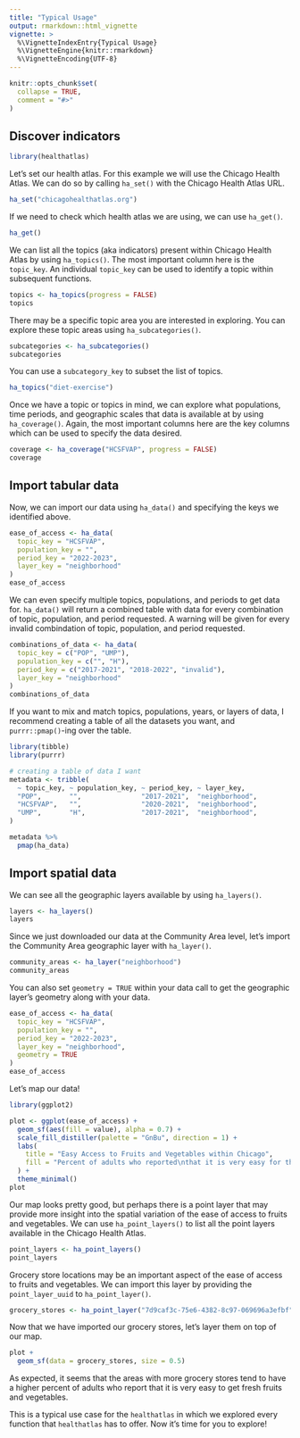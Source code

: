 ```yaml
---
title: "Typical Usage"
output: rmarkdown::html_vignette
vignette: >
  %\VignetteIndexEntry{Typical Usage}
  %\VignetteEngine{knitr::rmarkdown}
  %\VignetteEncoding{UTF-8}
---
```


```r
knitr::opts_chunk$set(
  collapse = TRUE,
  comment = "#>"
)
```

## Discover indicators

```r
library(healthatlas)
```

Let's set our health atlas. For this example we will use the Chicago Health Atlas. We can do so by calling `ha_set()` with the Chicago Health Atlas URL.
```r
ha_set("chicagohealthatlas.org")
```

If we need to check which health atlas we are using, we can use `ha_get()`.
```r
ha_get()
```

We can list all the topics (aka indicators) present within Chicago Health Atlas by using `ha_topics()`. The most important column here is the `topic_key`. An individual `topic_key` can be used to identify a topic within subsequent functions.
```r
topics <- ha_topics(progress = FALSE)
topics
```

There may be a specific topic area you are interested in exploring. You can explore these topic areas using `ha_subcategories()`.
```r
subcategories <- ha_subcategories()
subcategories
```

You can use a `subcategory_key` to subset the list of topics.
```r
ha_topics("diet-exercise")
```

Once we have a topic or topics in mind, we can explore what populations, time periods, and geographic scales that data is available at by using `ha_coverage()`. Again, the most important columns here are the key columns which can be used to specify the data desired.
```r
coverage <- ha_coverage("HCSFVAP", progress = FALSE)
coverage
```

## Import tabular data

Now, we can import our data using `ha_data()` and specifying the keys we identified above.
```r
ease_of_access <- ha_data(
  topic_key = "HCSFVAP",
  population_key = "",
  period_key = "2022-2023",
  layer_key = "neighborhood"
)
ease_of_access
```

We can even specify multiple topics, populations, and periods to get data for. `ha_data()` will return a combined table with data for every combination of topic, population, and period requested. A warning will be given for every invalid combindation of topic, population, and period requested.
```r
combinations_of_data <- ha_data(
  topic_key = c("POP", "UMP"),
  population_key = c("", "H"),
  period_key = c("2017-2021", "2018-2022", "invalid"),
  layer_key = "neighborhood"
)
combinations_of_data
```

If you want to mix and match topics, populations, years, or layers of data, I recommend creating a table of all the datasets you want, and `purrr::pmap()`-ing over the table.

```r
library(tibble)
library(purrr)

# creating a table of data I want
metadata <- tribble(
  ~ topic_key, ~ population_key, ~ period_key, ~ layer_key,
  "POP",       "",               "2017-2021",  "neighborhood",
  "HCSFVAP",   "",               "2020-2021",  "neighborhood",
  "UMP",       "H",              "2017-2021",  "neighborhood",
)

metadata %>%
  pmap(ha_data)
```

## Import spatial data

We can see all the geographic layers available by using `ha_layers()`.
```r
layers <- ha_layers()
layers
```

Since we just downloaded our data at the Community Area level, let's import the Community Area geographic layer with `ha_layer()`. 
```r
community_areas <- ha_layer("neighborhood")
community_areas
```

You can also set `geometry = TRUE` within your data call to get the geographic layer's geometry along with your data.

```r
ease_of_access <- ha_data(
  topic_key = "HCSFVAP",
  population_key = "",
  period_key = "2022-2023",
  layer_key = "neighborhood",
  geometry = TRUE
)
ease_of_access
```

Let's map our data!
```r
library(ggplot2)

plot <- ggplot(ease_of_access) +
  geom_sf(aes(fill = value), alpha = 0.7) +
  scale_fill_distiller(palette = "GnBu", direction = 1) +
  labs(
    title = "Easy Access to Fruits and Vegetables within Chicago",
    fill = "Percent of adults who reported\nthat it is very easy for them to\nget fresh fruits and vegetables."
  ) +
  theme_minimal()
plot
```

Our map looks pretty good, but perhaps there is a point layer that may provide more insight into the spatial variation of the ease of access to fruits and vegetables. We can use `ha_point_layers()` to list all the point layers available in the Chicago Health Atlas.
```r
point_layers <- ha_point_layers()
point_layers
```

Grocery store locations may be an important aspect of the ease of access to fruits and vegetables. We can import this layer by providing the `point_layer_uuid` to `ha_point_layer()`.
```r
grocery_stores <- ha_point_layer("7d9caf3c-75e6-4382-8c97-069696a3efbf")
```

Now that we have imported our grocery stores, let's layer them on top of our map.
```r
plot +
  geom_sf(data = grocery_stores, size = 0.5)
```

As expected, it seems that the areas with more grocery stores tend to have a higher percent of adults who report that it is very easy to get fresh fruits and vegetables. 

This is a typical use case for the `healthatlas` in which we explored every function that `healthatlas` has to offer. Now it's time for you to explore!
